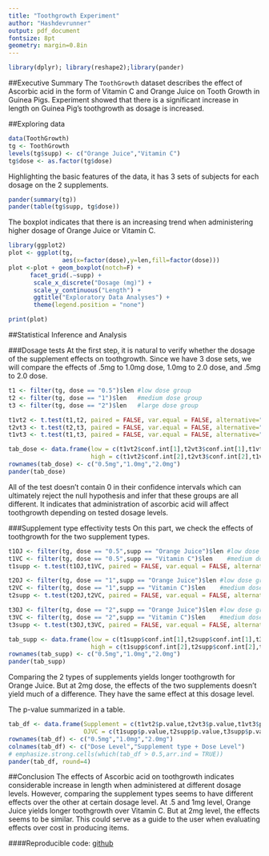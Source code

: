 ```yaml
---
title: "Toothgrowth Experiment"
author: "Hashdevrunner"
output: pdf_document
fontsize: 8pt
geometry: margin=0.8in
---
```

```r
library(dplyr); library(reshape2);library(pander)
```
##Executive Summary
The ```ToothGrowth``` dataset describes the effect of Ascorbic acid in the form of Vitamin C and Orange Juice on Tooth Growth in Guinea Pigs. Experiment showed that there is a significant increase in length on Guinea Pig's toothgrowth as dosage is increased.

##Exploring data
```r
data(ToothGrowth)
tg <- ToothGrowth
levels(tg$supp) <- c("Orange Juice","Vitamin C")
tg$dose <- as.factor(tg$dose)
```

Highlighting the basic features of the data, it has 3 sets of subjects for each dosage on the 2 supplements.
```r
pander(summary(tg))
pander(table(tg$supp, tg$dose))
```

The boxplot indicates that there is an increasing trend when administering higher dosage of Orange Juice or Vitamin C.
```r
library(ggplot2)
plot <- ggplot(tg, 
               aes(x=factor(dose),y=len,fill=factor(dose)))
plot <-plot + geom_boxplot(notch=F) + 
      facet_grid(.~supp) +
       scale_x_discrete("Dosage (mg)") + 
       scale_y_continuous("Length") +  
       ggtitle("Exploratory Data Analyses") + 
       theme(legend.position = "none")

print(plot)
```

##Statistical Inference and Analysis

###Dosage tests
At the first step, it is natural to verify whether the dosage of the supplement effects on toothgrowth. Since we have 3 dose sets, we will compare the effects of .5mg to 1.0mg dose, 1.0mg to 2.0 dose, and .5mg to 2.0 dose.

```r

t1 <- filter(tg, dose == "0.5")$len #low dose group
t2 <- filter(tg, dose == "1")$len   #medium dose group
t3 <- filter(tg, dose == "2")$len   #large dose group

t1vt2 <- t.test(t1,t2, paired = FALSE, var.equal = FALSE, alternative="two.sided")
t2vt3 <- t.test(t2,t3, paired = FALSE, var.equal = FALSE, alternative="two.sided")
t1vt3 <- t.test(t1,t3, paired = FALSE, var.equal = FALSE, alternative="two.sided")
```
```r
tab_dose <- data.frame(low = c(t1vt2$conf.int[1],t2vt3$conf.int[1],t1vt3$conf.int[1]),
                       high = c(t1vt2$conf.int[2],t2vt3$conf.int[2],t1vt3$conf.int[2]))
rownames(tab_dose) <- c("0.5mg","1.0mg","2.0mg")
pander(tab_dose)
```

All of the test doesn't contain 0 in their confidence intervals which can ultimately reject the null hypothesis and infer that these groups are all different.  It indicates that administration of ascorbic acid will affect toothgrowth depending on tested dosage levels.


###Supplement type effectivity tests
On this part, we check the effects of toothgrowth for the two supplement types.

```r
t1OJ <- filter(tg, dose == "0.5",supp == "Orange Juice")$len #low dose group
t1VC <- filter(tg, dose == "0.5",supp == "Vitamin C")$len    #medium dose group
t1supp <- t.test(t1OJ,t1VC, paired = FALSE, var.equal = FALSE, alternative="two.sided")

t2OJ <- filter(tg, dose == "1",supp == "Orange Juice")$len #low dose group
t2VC <- filter(tg, dose == "1",supp == "Vitamin C")$len    #medium dose group
t2supp <- t.test(t2OJ,t2VC, paired = FALSE, var.equal = FALSE, alternative="two.sided")

t3OJ <- filter(tg, dose == "2",supp == "Orange Juice")$len #low dose group
t3VC <- filter(tg, dose == "2",supp == "Vitamin C")$len    #medium dose group
t3supp <- t.test(t3OJ,t3VC, paired = FALSE, var.equal = FALSE, alternative="two.sided")
```

```r
tab_supp <- data.frame(low = c(t1supp$conf.int[1],t2supp$conf.int[1],t3supp$conf.int[1]),
                       high = c(t1supp$conf.int[2],t2supp$conf.int[2],t3supp$conf.int[2]))
rownames(tab_supp) <- c("0.5mg","1.0mg","2.0mg")
pander(tab_supp)
```

Comparing the 2 types of supplements yields longer toothgrowth for Orange Juice. But at 2mg dose, the effects of the two supplements doesn't yield much of a difference. They have the same effect at this dosage level.

The p-value summarized in a table.
```r
tab_df <- data.frame(Supplement = c(t1vt2$p.value,t2vt3$p.value,t1vt3$p.value),
                     OJVC = c(t1supp$p.value,t2supp$p.value,t3supp$p.value))
rownames(tab_df) <- c("0.5mg","1.0mg","2.0mg")
colnames(tab_df) <- c("Dose Level","Supplement type + Dose Level")
# emphasize.strong.cells(which(tab_df > 0.5,arr.ind = TRUE))
pander(tab_df, round=4)
```

##Conclusion
The effects of Ascorbic acid on toothgrowth indicates considerable increase in length when administered at different dosage levels. However, comparing the supplement types seems to have different effects over the other at certain dosage level. At .5 and 1mg level, Orange Juice yields longer toothgrowth over Vitamin C. But at 2mg level, the effects seems to be similar. This could serve as a guide to the user when evaluating effects over cost in producing items. 

####Reproducible code: [github](https://github.com/HashDevRunner/statsinferenceproj)